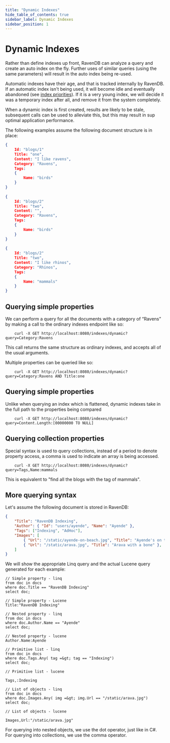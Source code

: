 ```yaml
---
title: "Dynamic Indexes"
hide_table_of_contents: true
sidebar_label: Dynamic Indexes
sidebar_position: 1
---
```



# Dynamic Indexes

Rather than define indexes up front, RavenDB can analyze a query and create an auto index on the fly. Further uses of similar queries (using the same parameters) will result in the auto index being re-used.

Automatic indexes have their age, and that is tracked internally by RavenDB. If an automatic index isn't being used, it will become idle and eventually abandoned (see [index priorities](../../server/administration/index-administration.mdx#index-prioritization)). If it is a very young index, we will decide it was a temporary index after all, and remove it from the system completely.


<Admonition type="note" title="Note">
When a dynamic index is first created, results are likely to be stale, subsequent calls can be used to alleviate this, but this may result in sup optimal application performance.
</Admonition>

The following examples assume the following document structure is in place:

```json 
{
    Id: "blogs/1"
    Title: "one",
    Content: "I like ravens",
    Category: "Ravens",
    Tags:
    {
        Name: "birds"
    }
}
 
{
    Id: "blogs/2"
    Title: "two",
    Content: "",
    Category: "Ravens",
    Tags:
    {
        Name: "birds"
    }
}
 
{
    Id: "blogs/2"
    Title: "two",
    Content: "I like rhinos",
    Category: "Rhinos",
    Tags:
    {
        Name: "mammals"
    }
}
```

## Querying simple properties

We can perform a query for all the documents with a category of “Ravens” by making a call to the ordinary indexes endpoint like so:

```plain 
    curl -X GET http://localhost:8080/indexes/dynamic?query=Category:Ravens
```

This call returns the same structure as ordinary indexes, and accepts all of the usual arguments.

Multiple properties can be queried like so:

```plain 
    curl -X GET http://localhost:8080/indexes/dynamic?query=Category:Ravens AND Title:one
```

## Querying simple properties

Unlike when querying an index which is flattened, dynamic indexes take in the full path to the properties being compared

```plain 
    curl -X GET http://localhost:8080/indexes/dynamic?query=Content.Length:[00000000 TO NULL]
```

## Querying collection properties

Special syntax is used to query collections, instead of a period to denote property access, a comma is used to indicate an array is being accessed.

```plain 
    curl -X GET http://localhost:8080/indexes/dynamic?query=Tags,Name:mammals
```

This is equivalent to "find all the blogs with the tag of mammals".

## More querying syntax

Let's assume the following document is stored in RavenDB:

```json 
{
    "Title": "RavenDB Indexing",
    "Author": { "Id": "users/ayende", "Name": "Ayende" },
    "Tags": ["Indexing", "AdHoc"],
    "Images": [
        { "Url": "/static/ayende-on-beach.jpg", "Title": "Ayende's on the Beach" },
        { "Url": "/static/arava.jpg", "Title": "Arava with a bone" },
    ]
}
```

We will show the appropriate Linq query and the actual Lucene query generated for each example:

    // Simple property - linq
    from doc in docs
    where doc.Title == "RavenDB Indexing"
    select doc;

    // Simple property - Lucene
    Title:"RavenDB Indexing"

    // Nested property - linq
    from doc in docs
    where doc.Author.Name == "Ayende"
    select doc;

    // Nested property - lucene
    Author.Name:Ayende

    // Primitive list - linq
    from doc in docs
    where doc.Tags.Any( tag =&gt; tag == "Indexing")
    select doc;

    // Primitive list - lucene

    Tags,:Indexing

    // List of objects - linq
    from doc in docs
    where doc.Images.Any( img =&gt; img.Url == "/static/arava.jpg")
    select doc;

    // List of objects - lucene

    Images,Url:"/static/arava.jpg"

For querying into nested objects, we use the dot operator, just like in C#. For querying into collections, we use the comma operator.
